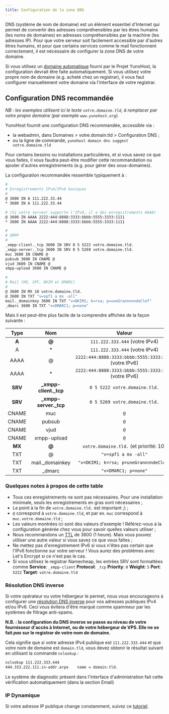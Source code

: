 ```yaml
---
title: Configuration de la zone DNS
---
```


DNS (système de nom de domaine) est un élément essentiel d'Internet qui permet
de convertir des adresses compréhensibles par les êtres humains (les noms de
domaines) en adresses compréhensibles par la machine (les adresses IP). Pour que
votre serveur soit facilement accessible par d'autres êtres humains, et pour
que certains services comme le mail fonctionnent correctement, il est nécessaire
de configurer la zone DNS de votre domaine.

Si vous utilisez un [domaine automatique](/admin/tutorials/domains/dns_nohost_me) fourni par le Projet YunoHost,
la configuration devrait être faite automatiquement. Si vous utilisez votre propre nom de domaine
(e.g. acheté chez un registrar), il vous faut configurer manuellement votre
domaine via l'interface de votre registrar.

## Configuration DNS recommandée

*NB : les exemples utilisent ici le texte `votre.domaine.tld`, à remplacer par votre propre domaine (par exemple `www.yunohost.org`).*

YunoHost fournit une configuration DNS recommandée, accessible via :

- la webadmin, dans Domaines > votre.domain.tld > Configuration DNS ;
- ou la ligne de commande, `yunohost domain dns suggest votre.domaine.tld`

Pour certains besoins ou installations particulières, et si vous savez ce que
vous faites, il vous faudra peut-être modifier cette recommandation ou ajouter
d'autres enregistrements (e.g. pour gérer des sous-domaines).

La configuration recommandée ressemble typiquement à :

```bash
#
# Enregistrements IPv4/IPv6 basiques
#
@ 3600 IN A 111.222.33.44
* 3600 IN A 111.222.33.44

# (Si votre serveur supporte l'IPv6, il a des enregistrements AAAA)
@ 3600 IN AAAA 2222:444:8888:3333:bbbb:5555:3333:1111
* 3600 IN AAAA 2222:444:8888:3333:bbbb:5555:3333:1111

#
# XMPP
#
_xmpp-client._tcp 3600 IN SRV 0 5 5222 votre.domaine.tld.
_xmpp-server._tcp 3600 IN SRV 0 5 5269 votre.domaine.tld.
muc 3600 IN CNAME @
pubsub 3600 IN CNAME @
vjud 3600 IN CNAME @
xmpp-upload 3600 IN CNAME @

#
# Mail (MX, SPF, DKIM et DMARC)
#
@ 3600 IN MX 10 votre.domaine.tld.
@ 3600 IN TXT "v=spf1 a mx -all"
mail._domainkey 3600 IN TXT "v=DKIM1; k=rsa; p=uneGrannnnndeClef"
_dmarc 3600 IN TXT "v=DMARC1; p=none"
```

Mais il est peut-être plus facile de la comprendre affichée de la façon
suivante :

| Type    | Nom                    | Valeur                                                 |
| :-----: | :--------------------: | :----------------------------------------------------: |
|  **A**  |   **@**                |  `111.222.333.444` (votre IPv4)                        |
|    A    |   *                    |  `111.222.333.444` (votre IPv4)                        |
|  AAAA   |   @                    |  `2222:444:8888:3333:bbbb:5555:3333:1111` (votre IPv6) |
|  AAAA   |   *                    |  `2222:444:8888:3333:bbbb:5555:3333:1111` (votre IPv6) |
| **SRV** | **_xmpp-client._tcp**  |  `0 5 5222 votre.domaine.tld.`                         |
| **SRV** | **_xmpp-server._tcp**  |  `0 5 5269 votre.domaine.tld.`                         |
|  CNAME  |   muc                  |  `@`                                                   |
|  CNAME  |   pubsub               |  `@`                                                   |
|  CNAME  |   vjud                 |  `@`                                                   |
|  CNAME  |   xmpp-upload          |  `@`                                                   |
| **MX**  | **@**                  |  `votre.domaine.tld.`     (et priorité: 10)            |
|   TXT   |   @                    |  `"v=spf1 a mx -all"`                |
|   TXT   |  mail._domainkey       |  `"v=DKIM1; k=rsa; p=uneGrannnndeClef"`                |
|   TXT   |  _dmarc                |  `"v=DMARC1; p=none"`                                  |

### Quelques notes à propos de cette table

- Tous ces enregistrements ne sont pas nécessaires. Pour une installation minimale, seuls les enregistrements en gras sont nécessaires ;
- Le point à la fin de `votre.domaine.tld.` est important ;) ;
- `@` correspond à `votre.domaine.tld`, et par ex. `muc` correspond à `muc.votre.domaine.tld` ;
- Les valeurs montrées ici sont des valeurs d'exemple ! Référez-vous à la configuration générée chez vous pour savoir quelles valeurs utiliser ;
- Nous recommandons un [TTL](https://fr.wikipedia.org/wiki/Time_to_Live#Le_Time_to_Live_dans_le_DNS) de 3600 (1 heure). Mais vous pouvez utiliser une autre valeur si vous savez ce que vous faîtes ;
- Ne mettez pas d'enregistrement IPv6 si vous n'êtes pas certain que l'IPv6 fonctionne sur votre serveur ! Vous aurez des problèmes avec Let's Encrypt si ce n'est pas le cas.
- Si vous utilisez le registrar Namecheap, les entrées SRV sont formattées comme **Service**: `_xmpp-client` **Protocol**: `_tcp` **Priority**: `0` **Weight**: `5` **Port**: `5222` **Target**: `votre.domaine.tld`

### Résolution DNS inverse

Si votre opérateur ou votre hébergeur le permet, nous vous encourageons à
configurer une [résolution DNS
inverse](https://fr.wikipedia.org/wiki/Domain_Name_System#R%C3%A9solution_inverse)
pour vos adresses publiques IPv4 et/ou IPv6. Ceci vous évitera d'être marqué
comme spammeur par les systèmes de filtrage anti-spams.

**N.B. : la configuration du DNS inverse se passe au niveau de votre fournisseur d'accès à Internet, ou de votre hébergeur de VPS. Elle ne se fait *pas* sur le registrar de votre nom de domaine.**

Cela signifie que si votre adresse IPv4 publique est `111.222.333.444` et que
votre nom de domaine est `domain.tld`, vous devez obtenir le résultat suivant
en utilisant la commande `nslookup` :

```bash
nslookup 111.222.333.444
444.333.222.111.in-addr.arpa    name = domain.tld.
```

Le système de diagnostic présent dans l'interface d'administration fait cette vérification automatiquement (dans la section Email)

### IP Dynamique

Si votre adresse IP publique change constamment, suivez ce [tutoriel](/admin/tutorials/domains/dns_dynamicip).
